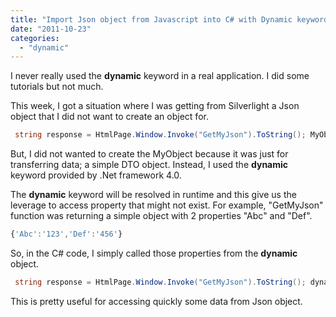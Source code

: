 ```yaml
---
title: "Import Json object from Javascript into C# with Dynamic keyword"
date: "2011-10-23"
categories: 
  - "dynamic"
---
```


I never really used the **dynamic** keyword in a real application. I did some tutorials but not much.

This week, I got a situation where I was getting from Silverlight a Json object that I did not want to create an object for.


```csharp
 string response = HtmlPage.Window.Invoke("GetMyJson").ToString(); MyObject data = (MyObject)JsonConvert.DeserializeObject(response); 
```

But, I did not wanted to create the MyObject because it was just for transferring data; a simple DTO object. Instead, I used the **dynamic** keyword provided by .Net framework 4.0.

The **dynamic** keyword will be resolved in runtime and this give us the leverage to access property that might not exist. For example, "GetMyJson" function was returning a simple object with 2 properties "Abc" and "Def".

```typescript
{'Abc':'123','Def':'456'} 
``` 


So, in the C# code, I simply called those properties from the **dynamic** object.


```csharp
 string response = HtmlPage.Window.Invoke("GetMyJson").ToString(); dynamic data = JsonConvert.DeserializeObject(response); string s1 = data.Abc; string s2 = data.Def; 
```

This is pretty useful for accessing quickly some data from Json object.
